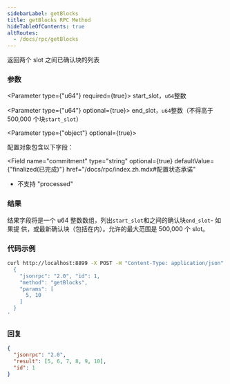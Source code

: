 ```yaml
---
sidebarLabel: getBlocks
title: getBlocks RPC Method
hideTableOfContents: true
altRoutes:
  - /docs/rpc/getBlocks
---
```


返回两个 slot 之间已确认块的列表

<DocSideBySide>

<DocLeftSide>

### 参数

<Parameter type={"u64"} required={true}>
  start_slot，`u64`整数
</Parameter>

<Parameter type={"u64"} optional={true}>
  end_slot，`u64`整数（不得高于 500,000 个块`start_slot`）
</Parameter>

<Parameter type={"object"} optional={true}>

配置对象包含以下字段：

  <Field
  name="commitment"
  type="string"
  optional={true}
  defaultValue={"finalized(已完成)"}
  href="/docs/rpc/index.zh.mdx#配置状态承诺"
>

- 不支持 "processed"

</Field>

</Parameter>

### 结果

结果字段将是一个 u64 整数数组，列出`start_slot`和之间的确认块`end_slot`- 如果提
供，或最新确认块（包括在内）。允许的最大范围是 500,000 个 slot。

</DocLeftSide>

<DocRightSide>

### 代码示例

```bash
curl http://localhost:8899 -X POST -H "Content-Type: application/json" -d '
  {
    "jsonrpc": "2.0", "id": 1,
    "method": "getBlocks",
    "params": [
      5, 10
    ]
  }
'
```

### 回复

```json
{
  "jsonrpc": "2.0",
  "result": [5, 6, 7, 8, 9, 10],
  "id": 1
}
```

</DocRightSide>
</DocSideBySide>
